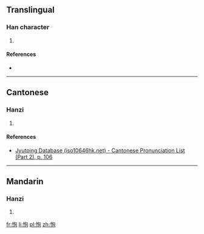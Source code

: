 ==Translingual==

===Han character===
{{Han char|rn=61|rad=心|as=05|sn=8|four=9701<sub>2</sub>|canj=心心口山 (PPRU)|ids=⿰忄包}}

# {{defn|Han|sort=心05}}

====References====
* {{Han ref|kx=0379.120|dkj=10426|dj=0707.200|hdz=42287.090|uh=6009|ud=24585|bh=CCAF|bd=52399}}

----

==Cantonese==

===Hanzi===
{{yue-hanzi|jyut=[[baau2]]|y=baau2}}

# {{defn|lang=yue|sort=心05}}

====References====
* [http://www.iso10646hk.net/jp/document/download.jsp Jyutping Database (iso10646hk.net) - Cantonese Pronunciation List (Part 2), p. 106]

----

==Mandarin==

===Hanzi===
{{cmn-hanzi|pin=[[bǎo]] ([[bao3]])|wg=pao<sup>3</sup>}}

# {{defn|lang=cmn|sort=心05}}

[[fr:怉]]
[[li:怉]]
[[pl:怉]]
[[zh:怉]]
